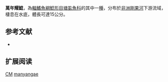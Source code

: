 {{Speciesbox
| name = 萬年耀鯰
| image = 
| image_width = 260px
| image_caption = 
| status = DD
| status_system = IUCN3.1
| genus = Clariallabes
| species = manyangae
| authority = [[Boulenger|Boulenger]], 1919
| synonyms = *''Allabenchelys manyangae''<br /><small>Boulenger, 1919</small>
}}

'''萬年耀鯰'''，為[[輻鰭魚綱|輻鰭魚綱]][[鯰形目|鯰形目]][[塘虱魚科|塘虱魚科]]的其中一[[種|種]]，分布於[[非洲|非洲]][[剛果河|剛果河]]下游流域，棲息在水底，體長可達15公分。

==参考文献==
*{{FishBase_species|genus=Clariallabes|species=manyangae|year=2011|month=12}}

== 扩展阅读 ==
{{refbegin}}
{{wikispecies-inline|Clariallabes manyangae|萬年耀鯰}}
{{refend}}
{{Taxonbar|from=Q3756200}}

[[Category:IUCN红色名录数据缺乏物种|CM]]
[[Category:耀鯰屬|manyangae]]